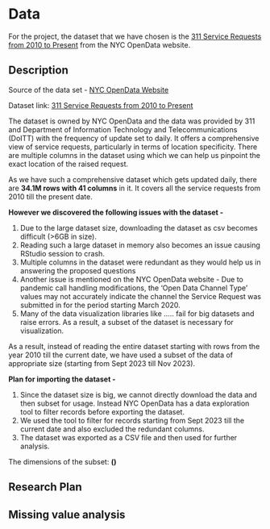 # Data

For the project, the dataset that we have chosen is the [311 Service Requests from 2010 to Present](https://data.cityofnewyork.us/Social-Services/311-Service-Requests-from-2010-to-Present/erm2-nwe9) from the NYC OpenData website.

## Description

Source of the data set - [NYC OpenData Website](https://opendata.cityofnewyork.us/overview/)

Dataset link: [311 Service Requests from 2010 to Present](https://data.cityofnewyork.us/Social-Services/311-Service-Requests-from-2010-to-Present/erm2-nwe9)

The dataset is owned by NYC OpenData and the data was provided by 311 and Department of Information Technology and Telecommunications (DoITT) with the frequency of update set to daily. It offers a comprehensive view of service requests, particularly in terms of location specificity. There are multiple columns in the dataset using which we can help us pinpoint the exact location of the raised request.

As we have such a comprehensive dataset which gets updated daily, there are **34.1M rows with 41 columns** in it. It covers all the service requests from 2010 till the present date.

**However we discovered the following issues with the dataset -**

1.  Due to the large dataset size, downloading the dataset as csv becomes difficult (\>6GB in size).
2.  Reading such a large dataset in memory also becomes an issue causing RStudio session to crash.
3.  Multiple columns in the dataset were redundant as they would help us in answering the proposed questions
4.  Another issue is mentioned on the NYC OpenData website - Due to pandemic call handling modifications, the 'Open Data Channel Type' values may not accurately indicate the channel the Service Request was submitted in for the period starting March 2020.
5.  Many of the data visualization libraries like ..... fail for big datasets and raise errors. As a result, a subset of the dataset is necessary for visualization.

As a result, instead of reading the entire dataset starting with rows from the year 2010 till the current date, we have used a subset of the data of appropriate size (starting from Sept 2023 till Nov 2023).

**Plan for importing the dataset -**

1.  Since the dataset size is big, we cannot directly download the data and then subset for usage. Instead NYC OpenData has a data exploration tool to filter records before exporting the dataset.
2.  We used the tool to filter for records starting from Sept 2023 till the current date and also excluded the redundant columns.
3.  The dataset was exported as a CSV file and then used for further analysis.

The dimensions of the subset: **()**

## Research Plan

## Missing value analysis
